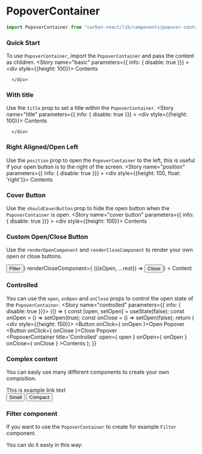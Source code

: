 
<Meta title="Design System/Popover Container" />

# PopoverContainer

```jsx
import PopoverContainer from "carbon-react/lib/components/popover-container";
```

### Quick Start

To use `PopoverContainer`, import the `PopoverContainer` and pass the content as children.
<Preview>
  <Story name="basic" parameters={{ info: { disable: true }}} >
    <div style={{height: 100}}>
      <PopoverContainer>
      Contents
      </PopoverContainer>
      
      </div>
  </Story>
</Preview>

### With title
Use the `title` prop to set a title within the `PopoverContainer`.
<Preview>
  <Story name="title" parameters={{ info: { disable: true }}} >
    <div style={{height: 100}}>
      <PopoverContainer title="With a title">
      Contents
      </PopoverContainer>
      
      </div>
  </Story>
</Preview>

### Right Aligned/Open Left
Use the `position` prop to open the `PopoverContainer` to the left, this is useful if your open button is to the right
of the screen.
<Preview>
  <Story name="position" parameters={{ info: { disable: true }}} >
    <div style={{height: 100, float: 'right'}}>
      <PopoverContainer title="Right Aligned" position="left">
      Contents
      </PopoverContainer>
      </div>
  </Story>
</Preview>

### Cover Button
Use the `shouldCoverButton` prop to hide the open button when the `PopoverContainer` is open.
<Preview>
  <Story name="cover button" parameters={{ info: { disable: true }}} >
    <div style={{height: 100}}>
      <PopoverContainer title="Cover Button" shouldCoverButton>
      Contents
      </PopoverContainer>
    </div>
  </Story>
</Preview>

### Custom Open/Close Button
Use the `renderOpenComponent` and `renderCloseComponent` to render your own open or close buttons.

<Preview>
  <Story name="render props" parameters={{ info: { disable: true }}} >
    <div style={{height: 250}}>
      <PopoverContainer
        title='Custom Open &amp; Close Button'
        renderOpenComponent={ ({isOpen, ...rest}) => <Button iconType={ !isOpen ? 'filter_new' : 'close' } iconPosition='after' {...rest}>Filter</Button>}
        renderCloseComponent={ ({isOpen, ...rest}) => <Button {...rest}>Close</Button>}
      >
      Content
    </PopoverContainer>
      </div>
  </Story>
</Preview>

### Controlled
You can use the `open`, `onOpen` and `onClose` props to control the open state of the `PopoverContainer`.
<Preview>
  <Story name="controlled" parameters={{ info: { disable: true }}}>
    {() => {
          const [open, setOpen] = useState(false);
          const onOpen = () => setOpen(true);
          const onClose = () => setOpen(false);
          return (
            <div style={{height: 150}}>
            <Button onClick={ onOpen }>Open Popover</Button>
            <Button onClick={ onClose }>Close Popover</Button>
            <br />
            <PopoverContainer
              title='Controlled'
              open={ open }
              onOpen={ onOpen }
              onClose={ onClose }
            >Contents</PopoverContainer>
            </div>
          );
        }}
  </Story>
</Preview>


### Complex content

You can easly use many different components to create your own compisition.

<Preview>
  <Story name="complex" parameters={{ info: { disable: true }}}>
    <div style={{height: 330}}>
      <PopoverContainer title='Popover Container Title'>
        <Link>This is example link text</Link>
        <div style={ { padding: '25px 0 15px 0' } }>
          <Button>Small</Button>
          <Button>Compact</Button>
        </div>
        <DraggableContainer>
          <DraggableItem key='1' id={ 1 }>
            <Checkbox name='one' label='Draggable Label One' />
          </DraggableItem>
          <DraggableItem key='2' id={ 2 }>
            <Checkbox name='two' label='Draggable Label Two' />
          </DraggableItem>
          <DraggableItem key='3' id={ 3 }>
            <Checkbox name='three' label='Draggable Label Three' />
          </DraggableItem>
          <DraggableItem key='4' id={ 4 }>
            <Checkbox name='four' label='Draggable Label Four' />
          </DraggableItem>
        </DraggableContainer>
      </PopoverContainer>
    </div>
  </Story>
</Preview>


### Filter component

If you want to use the `PopoverContainer` to create for example `Filter` component.

You can do it easly in this way:

<Preview>
  <Story id="test-popover-container--filter" parameters={{ info: { disable: true }}} />
</Preview>

<Props of={PopoverContainer} />
